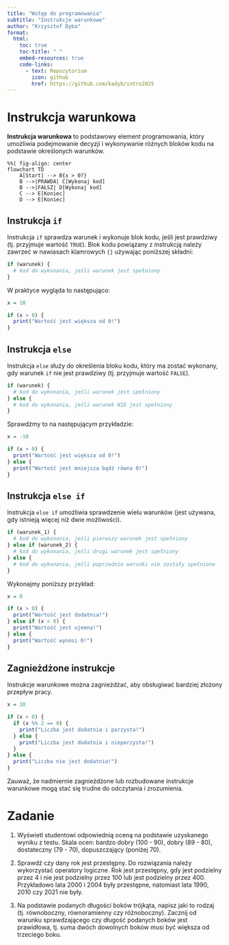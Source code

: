 ```yaml
---
title: "Wstęp do programowania"
subtitle: "Instrukcje warunkowe"
author: "Krzysztof Dyba"
format:
  html:
    toc: true
    toc-title: " "
    embed-resources: true
    code-links:
      - text: Repozytorium
        icon: github
        href: https://github.com/kadyb/intro2025
---
```


# Instrukcja warunkowa

**Instrukcja warunkowa** to podstawowy element programowania, który umożliwia
podejmowanie decyzji i wykonywanie różnych bloków kodu na podstawie określonych
warunków.

```mermaid
%%| fig-align: center
flowchart TD
    A[Start] --> B{x > 0?}
    B -->|PRAWDA| C[Wykonaj kod]
    B -->|FAŁSZ| D[Wykonaj kod]
    C --> E[Koniec]
    D --> E[Koniec]
```

## Instrukcja `if`

Instrukcja `if` sprawdza warunek i wykonuje blok kodu, jeśli jest prawdziwy
(tj. przyjmuje wartość `TRUE`). Blok kodu powiązany z instrukcją należy zawrzeć
w nawiasach klamrowych `{}` używając poniższej składni:

```r
if (warunek) {
  # kod do wykonania, jeśli warunek jest spełniony
}
```

W praktyce wygląda to następująco:

```r
x = 10

if (x > 0) {
  print("Wartość jest większa od 0!")
}
```

## Instrukcja `else`

Instrukcja `else` służy do określenia bloku kodu, który ma zostać wykonany,
gdy warunek `if` nie jest prawdziwy (tj. przyjmuje wartość `FALSE`).

```r
if (warunek) {
  # kod do wykonania, jeśli warunek jest spełniony
} else {
  # kod do wykonania, jeśli warunek NIE jest spełniony
}
```

Sprawdźmy to na następującym przykładzie:

```r
x = -10

if (x > 0) {
  print("Wartość jest większa od 0!")
} else {
  print("Wartość jest mniejsza bądź równa 0!")
}
```

## Instrukcja `else if`

Instrukcja `else if` umożliwia sprawdzenie wielu warunków (jest używana, gdy
istnieją więcej niż dwie możliwości).

```r
if (warunek_1) {
  # kod do wykonania, jeśli pierwszy warunek jest spełniony
} else if (warunek_2) {
  # kod do wykonania, jeśli drugi warunek jest spełniony
} else {
  # kod do wykonania, jeśli poprzednie warunki nie zostały spełnione
}
```

Wykonajmy poniższy przykład:

```r
x = 0

if (x > 0) {
  print("Wartość jest dodatnia!")
} else if (x < 0) {
  print("Wartość jest ujemna!")
} else {
  print("Wartość wynosi 0!")
}
```

## Zagnieżdżone instrukcje

Instrukcje warunkowe można zagnieżdżać, aby obsługiwać bardziej złożony przepływ
pracy.

```r
x = 10

if (x > 0) {
  if (x %% 2 == 0) {
    print("Liczba jest dodatnia i parzysta!")
  } else {
    print("Liczba jest dodatnia i nieparzysta!")
  }
} else {
  print("Liczba nie jest dodatnia!")
}
```

Zauważ, że nadmiernie zagnieżdżone lub rozbudowane instrukcje warunkowe mogą
stać się trudne do odczytania i zrozumienia.

# Zadanie

1. Wyświetl studentowi odpowiednią oceną na podstawie uzyskanego wyniku z testu.
Skala ocen: bardzo dobry (100 - 90), dobry (89 - 80), dostateczny (79 - 70),
dopuszczający (poniżej 70).

2. Sprawdź czy dany rok jest przestępny. Do rozwiązania należy wykorzystać
operatory logiczne. Rok jest przestępny, gdy jest podzielny przez 4 i nie jest
podzielny przez 100 lub jest podzielny przez 400. Przykładowo lata 2000 i 2004
były przestępne, natomiast lata 1990, 2010 czy 2021 nie były.

3. Na podstawie podanych długości boków trójkąta, napisz jaki to rodzaj
(tj. równoboczny, równoramienny czy różnoboczny). Zacznij od warunku
sprawdzającego czy długość podanych boków jest prawidłowa, tj. suma dwóch
dowolnych boków musi być większa od trzeciego boku.
